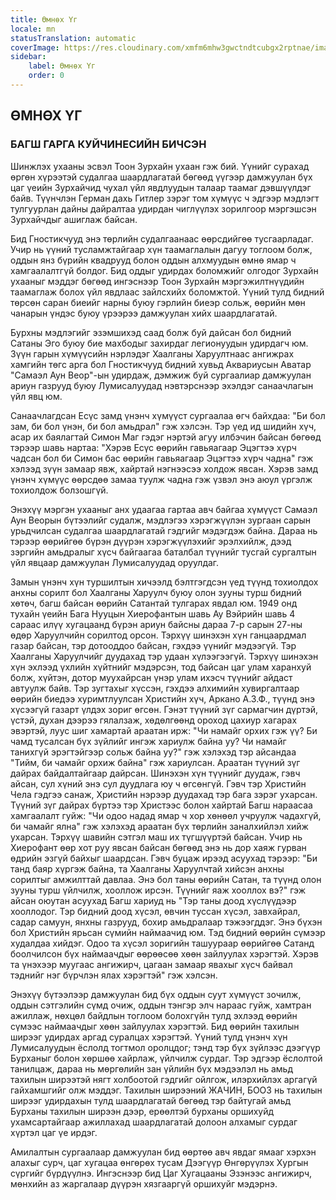 ```yaml
---
title: Өмнөх Үг
locale: mn
statusTranslation: automatic
coverImage: https://res.cloudinary.com/xmfm6mhw3gwctndtcubgx2rptnae/image/upload/v1741354450/small_cover_tratado_esoterico_de_astrologia_hermetica_6210a35442.webp
sidebar:
    label: Өмнөх Үг
    order: 0
---
```

## ӨМНӨХ ҮГ

### БАГШ ГАРГА КУЙЧИНЕСИЙН БИЧСЭН

Шинжлэх ухааны эсвэл Тоон Зурхайн ухаан гэж бий. Үүнийг сурахад өргөн хүрээтэй судалгаа шаардлагатай бөгөөд үүгээр дамжуулан бүх цаг үеийн Зурхайчид чухал үйл явдлуудын талаар таамаг дэвшүүлдэг байв. Түүнчлэн Герман дахь Гитлер зэрэг том хүмүүс ч эдгээр мэдлэгт тулгуурлан дайны дайралтаа удирдан чиглүүлэх зорилгоор мэргэшсэн Зурхайчдыг ашиглаж байсан.

Бид Гностикчууд энэ төрлийн судалгаанаас өөрсдийгөө тусгаарладаг. Учир нь үүний тусламжтайгаар хүн таамаглалын дагуу тоглоом болж, оддын янз бүрийн квадрууд болон оддын алхмуудын өмнө ямар ч хамгаалалтгүй болдог. Бид оддыг удирдах боломжийг олгодог Зурхайн ухааныг мэддэг бөгөөд ингэснээр Тоон Зурхайн мэргэжилтнүүдийн таамаглаж болох үйл явдлаас зайлсхийх боломжтой. Үүний тулд бидний төрсөн саран биеийг нарны буюу гэрлийн биеэр сольж, өөрийн мөн чанарын үндэс буюу үрээрээ дамжуулан хийх шаардлагатай.

Бурхны мэдлэгийг эзэмшихэд саад болж буй дайсан бол бидний Сатаны Эго буюу бие махбодыг захирдаг легионуудын удирдагч юм. Зүүн гарын хүмүүсийн нэрлэдэг Хаалганы Харуултнаас ангижрах хамгийн төгс арга бол Гностикчууд бидний хувьд Аквариусын Аватар "Самаэл Аун Веор"-ын удирдаж, дэмжиж буй сургаалиар дамжуулан ариун газрууд буюу Лумисалуудад нэвтэрснээр эхэлдэг санаачлагын үйл явц юм.

Санаачлагдсан Есүс замд үнэнч хүмүүст сургаалаа өгч байхдаа: "Би бол зам, би бол үнэн, би бол амьдрал" гэж хэлсэн. Тэр үед ид шидийн хүч, асар их баялагтай Симон Маг гэдэг нэртэй агуу илбэчин байсан бөгөөд тэрээр шавь нартаа: "Хэрэв Есүс өөрийн гавьяагаар Эцэгтээ хүрч чадсан бол би Симон бас өөрийн гавьяагаар Эцэгтээ хүрч чадна" гэж хэлээд зүүн замаар явж, хайртай нэгнээсээ холдож явсан. Хэрэв замд үнэнч хүмүүс өөрсдөө замаа туулж чадна гэж үзвэл энэ аюул үргэлж тохиолдож болзошгүй.

Энэхүү мэргэн ухааныг анх удаагаа гартаа авч байгаа хүмүүст Самаэл Аун Веорын бүтээлийг судалж, мэдлэгээ хэрэгжүүлэн зургаан сарын урьдчилсан судалгаа шаардлагатай гэдгийг мэдэгдэж байна. Дараа нь тэрээр өөрийгөө бүрэн дүүрэн хэрэгжүүлэхийг эрэлхийлж, дээд зэргийн амьдралыг хүсч байгаагаа баталбал түүнийг тусгай сургалтын үйл явцаар дамжуулан Лумисалуудад оруулдаг.

Замын үнэнч хүн туршилтын хичээлд бэлтгэгдсэн үед түүнд тохиолдох анхны сорилт бол Хаалганы Харуулч буюу олон зууны турш бидний хөтөч, багш байсан өөрийн Сатантай тулгарах явдал юм. 1949 онд тухайн үеийн Бага Нууцын Хиерофантын шавь Ау Вэйрийн шавь 4 сараас илүү хугацаанд бүрэн ариун байсны дараа 7-р сарын 27-ны өдөр Харуулчийн сорилтод орсон. Тэрхүү шинэхэн хүн ганцаардмал газар байсан, тэр дотооддоо байсан, гэхдээ үүнийг мэдээгүй. Тэр Хаалганы Харуулчийг дуудахад тэр удаан хүлээгээгүй. Тэрхүү шинэхэн хүн эхлээд үхлийн хүйтнийг мэдэрсэн, тод байсан цаг улам харанхуй болж, хүйтэн, дотор муухайрсан үнэр улам ихэсч түүнийг айдаст автуулж байв. Тэр зугтахыг хүссэн, гэхдээ алхимийн хувиргалтаар өөрийн биедээ хуримтлуулсан Христийн хүч, Аркано А.З.Ф., түүнд энэ хүсээгүй газарт үлдэх зориг өгсөн. Гэнэт түүний зүг сармагчин дүртэй, үстэй, духан дээрээ гялалзаж, хөдөлгөөнд ороход цахиур хагарах эвэртэй, луус шиг хамартай араатан ирж: "Чи намайг орхих гэж үү? Би чамд тусалсан бүх зүйлийг ингэж хариулж байна уу? Чи намайг танихгүй эрэгтэйгээр сольж байна уу?" гэж хэлэхэд тэр айсандаа "Тийм, би чамайг орхиж байна" гэж хариулсан. Араатан түүний зүг дайрах байдалтайгаар дайрсан. Шинэхэн хүн түүнийг дуудаж, гэвч айсан, сул хүний энэ сул дуудлага юу ч өгсөнгүй. Гэвч тэр Христийн Чела гэдгээ санаж, Христийн нэрээр дуудахад тэр бага зэрэг ухарсан. Түүний зүг дайрах бүртээ тэр Христээс болон хайртай Багш нараасаа хамгаалалт гуйж: "Чи одоо надад ямар ч хор хөнөөл учруулж чадахгүй, би чамайг ялна" гэж хэлэхэд араатан бүх төрлийн заналхийлэл хийж ухарсан. Тэрхүү шавийн сэтгэл маш их түгшүүртэй байсан. Учир нь Хиерофант өөр хот руу явсан байсан бөгөөд энэ нь дор хаяж гурван өдрийн эзгүй байхыг шаардсан. Гэвч буцаж ирээд асуухад тэрээр: "Би танд баяр хүргэж байна, та Хаалганы Харуулчтай хийсэн анхны сорилтыг амжилттай давлаа. Энэ бол таны өөрийн Сатан, та түүнд олон зууны турш үйлчилж, хооллож ирсэн. Түүнийг яаж хооллох вэ?" гэж айсан оюутан асуухад Багш хариуд нь "Тэр таны доод хүслүүдээр хооллодог. Тэр бидний доод хүсэл, өвчин туссан хүсэл, завхайрал, садар самуун, янхны газрууд, бохир амьдралаар тэжээгддэг. Энэ бүхэн бол Христийн ярьсан сүмийн наймаачид юм. Тэд бидний өөрийн сүмээр худалдаа хийдэг. Одоо та хүсэл зоригийн ташуураар өөрийгөө Сатанд боолчилсон бүх наймаачдыг өөрөөсөө хөөн зайлуулах хэрэгтэй. Хэрэв та үнэхээр муугаас ангижирч, цагаан замаар явахыг хүсч байвал тэднийг нэг бүрчлэн ялах хэрэгтэй" гэж хэлсэн.

Энэхүү бүтээлээр дамжуулан бид бүх оддын суут хүмүүст зочилж, оддын сэтгэлийн сүмд очиж, оддын тэнгэр элч нараас гуйж, хамтран ажиллаж, нөхцөл байдлын тоглоом болохгүйн тулд эхлээд өөрийн сүмээс наймаачдыг хөөн зайлуулах хэрэгтэй. Бид өөрийн тахилын ширээг удирдах аргад суралцах хэрэгтэй. Үүний тулд үнэнч хүн Лумисалуудын ёслолд тогтмол оролцдог; тэнд тэр бүх зүйлээс дээгүүр Бурханыг болон хөршөө хайрлаж, үйлчилж сурдаг. Тэр эдгээр ёслолтой танилцаж, дараа нь мөргөлийн зан үйлийн бүх мэдээлэл нь амьд тахилын ширээтэй нягт холбоотой гэдгийг ойлгож, илэрхийлэх аргагүй гайхамшгийг олж мэддэг. Тахилын ширээний ЖАЧИН, БООЗ нь тахилын ширээг удирдахын тулд шаардлагатай бөгөөд тэр байтугай амьд Бурханы тахилын ширээн дээр, ерөөлтэй бурханы оршихуйд ухамсартайгаар ажиллахад шаардлагатай долоон алхамыг сурдаг хүртэл цаг үе ирдэг.

Амилалтын сургаалаар дамжуулан бид өөртөө авч явдаг ямааг хэрхэн алахыг сурч, цаг хугацаа өнгөрөх тусам Дээгүүр Өнгөрүүлэх Хургын сүргийг бүрдүүлнэ. Ингэснээр бид Цаг Хугацааны Эзэнээс ангижирч, мөнхийн аз жаргалаар дүүрэн хязгааргүй оршихуйг мэдэрнэ.

